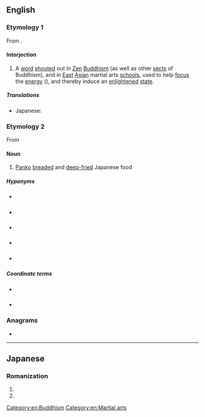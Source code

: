 ==English==

===Etymology 1===
{{wikipedia|Katsu (Zen)}}
From {{etyl|ja|en}} {{m|ja|喝|tr=katsu}}.

====Interjection====
{{head|en|interjection}}

# {{sense|Zen Buddhism}} A [[word]] [[shout]]ed out in [[Zen]] [[Buddhism]] (as well as other [[sect]]s of Buddhism), and in [[East]] [[Asian]] martial arts [[school]]s, used to help [[focus]] the [[energy]] ({{m|ja|気|tr=ki}}), and thereby induce an [[enlightened]] [[state]].

=====Translations=====
{{trans-top|Zen Buddhist term}}
* Japanese: {{t+|ja|喝|tr=かつ, katsu}}
{{trans-mid}}
{{trans-bottom}}

===Etymology 2===
From {{etyl|ja|en}} {{m|ja|カツ|tr=katsu|gloss=cutlet}}

====Noun====
{{en-noun}}

# {{lb|en|food}} [[panko|Panko]] [[breaded]] and [[deep-fried]] Japanese food

=====Hyponyms=====
* {{l|en|torikatsu|gloss=鶏カツ}} {{gloss|breaded and deep-fried chicken filet cutlet}}
* {{l|en|tonkatsu|gloss=豚カツ}} {{gloss|breaded and deep-fried pork cutlet}}
* {{l|en|menchikatsu|gloss=メンチカツ}} {{gloss|breaded and deep-fried meat patty}}
* {{l|en|gyukatsu|gloss=牛カツ}} {{gloss|breaded and deep-fried beef filet steak}}
* {{l|en|saengseonkaseu|gloss=생선가스}} {{gloss|Korean dish inspired by the Japanese dish, breaded and deep-fried fish filet}}

=====Coordinate terms=====
* {{l|en|schnitzel}} {{gloss|The German equivalent food}}
* {{l|en|katsudon|gloss=カツ丼}} {{gloss|A rice dish with a katsu as one of its components}}

===Anagrams===
* {{anagrams|en|Aukšt.|Kutas|Stuka}}

[[Category:en:Buddhism]]
[[Category:en:Martial arts]]

----

==Japanese==

===Romanization===
{{ja-romaji}}

# {{ja-romanization of|かつ}}
# {{ja-romanization of|カツ}}